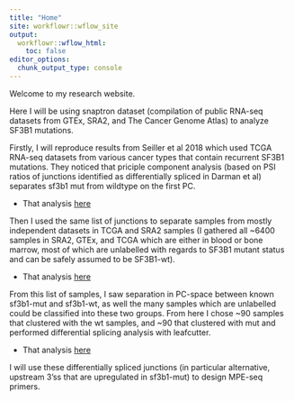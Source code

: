 ```yaml
---
title: "Home"
site: workflowr::wflow_site
output:
  workflowr::wflow_html:
    toc: false
editor_options:
  chunk_output_type: console
---
```


Welcome to my research website.

Here I will be using snaptron dataset (compilation of public RNA-seq datasets from GTEx, SRA2, and The Cancer Genome Atlas) to analyze SF3B1 mutations.

Firstly, I will reproduce results from Seiller et al 2018 which used TCGA RNA-seq datasets from various cancer types that contain recurrent SF3B1 mutations. They noticed that priciple component analysis (based on PSI ratios of junctions identified as differentially spliced in Darman et al) separates sf3b1 mut from wildtype on the first PC.

- That analysis [here](TCGA_sf3b1_reproduce_seiller.html)

Then I used the same list of junctions to separate samples from mostly independent datasets in TCGA and SRA2 samples (I gathered all ~6400 samples in SRA2, GTEx, and TCGA which are either in blood or bone marrow, most of which are unlabelled with regards to SF3B1 mutant status and can be safely assumed to be SF3B1-wt).

- That analysis [here]()

From this list of samples, I saw separation in PC-space between known sf3b1-mut and sf3b1-wt, as well the many samples which are unlabelled could be classified into these two groups. From here I chose ~90 samples that clustered with the wt samples, and ~90 that clustered with mut and performed differential splicing analysis with leafcutter.

- That analysis [here](20190625.ds_blood_sf3b1.html)

I will use these differentially spliced junctions (in particular alternative, upstream 3'ss that are upregulated in sf3b1-mut) to design MPE-seq primers.
